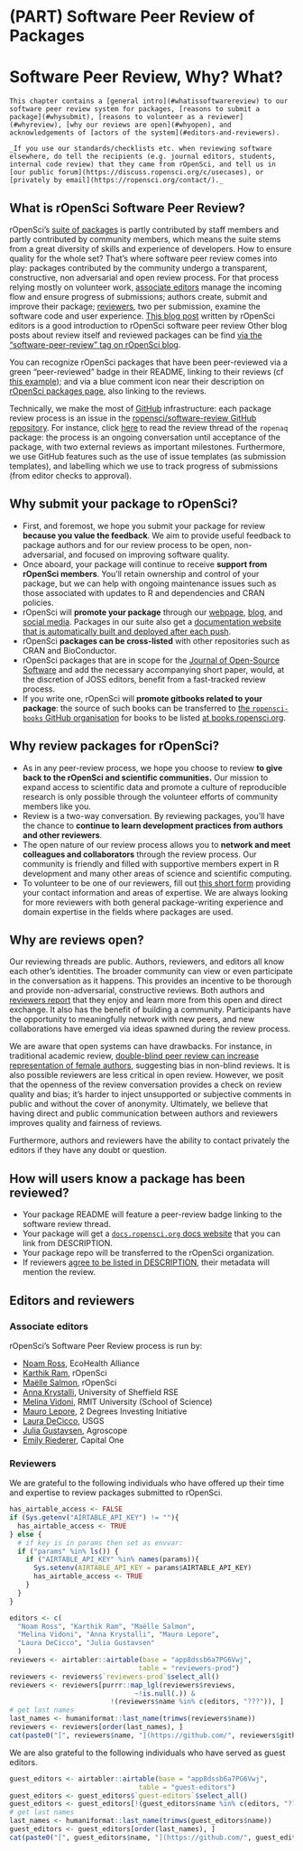 #  (PART) Software Peer Review of Packages {-}

# Software Peer Review, Why? What? {#softwarereviewintro}

```block
This chapter contains a [general intro](#whatissoftwarereview) to our software peer review system for packages, [reasons to submit a package](#whysubmit), [reasons to volunteer as a reviewer](#whyreview), [why our reviews are open](#whyopen), and acknowledgements of [actors of the system](#editors-and-reviewers).

_If you use our standards/checklists etc. when reviewing software elsewhere, do tell the recipients (e.g. journal editors, students, internal code review) that they came from rOpenSci, and tell us in [our public forum](https://discuss.ropensci.org/c/usecases), or [privately by email](https://ropensci.org/contact/)._ 
```

## What is rOpenSci Software Peer Review? {#whatissoftwarereview}

rOpenSci's [suite of packages](https://ropensci.org/packages/) is partly contributed by staff members and partly contributed by community members, which means the suite stems from a great diversity of skills and experience of developers. How to ensure quality for the whole set? That's where software peer review comes into play: packages contributed by the community undergo a transparent, constructive, non adversarial and open review process. For that process relying mostly on volunteer work, [associate editors](#associateditors) manage the incoming flow and ensure progress of submissions; authors create, submit and improve their package; [reviewers](#reviewers), two per submission, examine the software code and user experience. [This blog post](https://www.numfocus.org/blog/how-ropensci-uses-code-review-to-promote-reproducible-science/) written by rOpenSci editors is a good introduction to rOpenSci software peer review  Other blog posts about review itself and reviewed packages can be find [via the "software-peer-review" tag on rOpenSci blog](https://ropensci.org/tags/software-peer-review/).

You can recognize rOpenSci packages that have been peer-reviewed via a green "peer-reviewed" badge in their README, linking to their reviews (cf [this example](https://github.com/ropensci/restez#locally-query-genbank-)); and via a blue comment icon near their description on [rOpenSci packages page](https://ropensci.org/packages/), also linking to the reviews.

Technically, we make the most of [GitHub](https://github.com/) infrastructure: each package review process is an issue in the [ropensci/software-review GitHub repository](https://github.com/ropensci/software-review/). For instance, click [here](https://github.com/ropensci/software-review/issues/24) to read the review thread of the `ropenaq` package: the process is an ongoing conversation until acceptance of the package, with two external reviews as important milestones. Furthermore, we use GitHub features such as the use of issue templates (as submission templates), and labelling which we use to track progress of submissions (from editor checks to approval).

## Why submit your package to rOpenSci? {#whysubmit}

-   First, and foremost, we hope you submit your package for review **because you value the feedback**.  We aim to provide useful feedback to package authors and for our review process to be open, non-adversarial, and focused on improving software quality.
-   Once aboard, your package will continue to receive **support from rOpenSci members**.  You'll retain ownership and control of your package, but we can help with ongoing maintenance issues such as those associated with updates to R and dependencies and CRAN policies.
-   rOpenSci will **promote your package** through our [webpage](https://ropensci.org/packages/), [blog](https://ropensci.org/blog/), and [social media](https://twitter.com/ropensci). Packages in our suite also get a [documentation website that is automatically built and deployed after each push](#docsropensci).
-   rOpenSci **packages can be cross-listed** with other repositories such as CRAN and BioConductor.
-   rOpenSci packages that are in scope for the [Journal of Open-Source Software](https://joss.theoj.org/) and add the necessary accompanying short paper, would, at the discretion of JOSS editors, benefit from a fast-tracked review process.
-   If you write one, rOpenSci will **promote gitbooks related to your package**: the source of such books can be transferred to [the `ropensci-books` GitHub organisation](https://github.com/ropensci-books) for books to be listed [at books.ropensci.org](https://books.ropensci.org/).

## Why review packages for rOpenSci? {#whyreview}

-   As in any peer-review process, we hope you choose to review **to give back to the rOpenSci and scientific communities.**  Our mission to expand access to scientific data and promote a culture of reproducible research is only possible through the volunteer efforts of community members like you.
-   Review is a two-way conversation. By reviewing packages, you'll have the chance to **continue to learn development practices from authors and other reviewers**.
-   The open nature of our review process allows you to **network and meet colleagues and collaborators** through the review process. Our community is friendly and filled with supportive members expert in R development and many other areas of science and scientific computing.
-   To volunteer to be one of our reviewers, fill out [this short form](https://airtable.com/shrnfDI2S9uuyxtDw) providing your contact information and areas of expertise. We are always looking for more reviewers with both general package-writing experience and domain expertise in the fields where packages are used.


## Why are reviews open? {#whyopen}

Our reviewing threads are public. Authors, reviewers, and editors all know each other’s identities. The broader community can view or even participate in the conversation as it happens. This provides an incentive to be thorough and provide non-adversarial, constructive reviews. Both authors and [reviewers report](https://ropensci.org/tags/reviewer/) that they enjoy and learn more from this open and direct exchange. It also has the benefit of building a community. Participants have the opportunity to meaningfully network with new peers, and new collaborations have emerged via ideas spawned during the review process.

We are aware that open systems can have drawbacks. For instance, in traditional academic review, [double-blind peer review can increase representation of female authors](https://www.sciencedirect.com/science/article/pii/S0169534707002704), suggesting bias in non-blind reviews. It is also possible reviewers are less critical in open review. However, we posit that the openness of the review conversation provides a check on review quality and bias; it’s harder to inject unsupported or subjective comments in public and without the cover of anonymity. Ultimately, we believe that having direct and public communication between authors and reviewers improves quality and fairness of reviews.

Furthermore, authors and reviewers have the ability to contact privately the editors if they have any doubt or question.

## How will users know a package has been reviewed?

* Your package README will feature a peer-review badge linking to the software review thread.
* Your package will get a [`docs.ropensci.org` docs website](#rodocsci) that you can link from DESCRIPTION.
* Your package repo will be transferred to the rOpenSci organization.
* If reviewers [agree to be listed in DESCRIPTION](#authorship), their metadata will mention the review.


## Editors and reviewers

### Associate editors {#associateditors}

rOpenSci's Software Peer Review process is run by:

* [Noam Ross](https://github.com/noamross), EcoHealth Alliance
* [Karthik Ram](https://github.com/karthik), rOpenSci
* [Maëlle Salmon](https://github.com/maelle), rOpenSci
* [Anna Krystalli](https://github.com/annakrystalli), University of Sheffield RSE
* [Melina Vidoni](https://github.com/melvidoni), RMIT University (School of Science)
* [Mauro Lepore](https://github.com/maurolepore), 2 Degrees Investing Initiative
* [Laura DeCicco](https://github.com/ldecicco-USGS), USGS
* [Julia Gustavsen](https://github.com/jooolia), Agroscope
* [Emily Riederer](https://github.com/emilyriederer), Capital One 

### Reviewers

We are grateful to the following individuals who have offered up their time and expertise to review packages submitted to rOpenSci.

```r
has_airtable_access <- FALSE
if (Sys.getenv("AIRTABLE_API_KEY") != ""){
  has_airtable_access <- TRUE
} else {
  # if key is in params then set as envvar:
  if ("params" %in% ls()) {
    if ("AIRTABLE_API_KEY" %in% names(params)){
      Sys.setenv(AIRTABLE_API_KEY = params$AIRTABLE_API_KEY)
      has_airtable_access <- TRUE
    }
  }
}
```
```r
editors <- c(
  "Noam Ross", "Karthik Ram", "Maëlle Salmon",
  "Melina Vidoni", "Anna Krystalli", "Mauro Lepore", 
  "Laura DeCicco", "Julia Gustavsen"
  )
reviewers <- airtabler::airtable(base = "app8dssb6a7PG6Vwj", 
                                table = "reviewers-prod")
reviewers <- reviewers$`reviewers-prod`$select_all()
reviewers <- reviewers[purrr::map_lgl(reviewers$reviews, 
                               ~!is.null(.)) & 
                         !(reviewers$name %in% c(editors, "???")), ]
# get last names
last_names <- humaniformat::last_name(trimws(reviewers$name))
reviewers <- reviewers[order(last_names), ]
cat(paste0("[", reviewers$name, "](https://github.com/", reviewers$github, ")", collapse = " \U00B7 "))
```

We are also grateful to the following individuals who have served as guest editors.

```r
guest_editors <- airtabler::airtable(base = "app8dssb6a7PG6Vwj", 
                                table = "guest-editors")
guest_editors <- guest_editors$`guest-editors`$select_all()
guest_editors <- guest_editors[!(guest_editors$name %in% c(editors, "???")), ]
# get last names
last_names <- humaniformat::last_name(trimws(guest_editors$name))
guest_editors <- guest_editors[order(last_names), ]
cat(paste0("[", guest_editors$name, "](https://github.com/", guest_editors$github, ")", collapse = " \U00B7 "))
```
